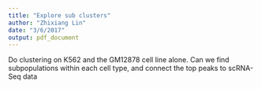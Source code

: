 ```yaml
---
title: "Explore sub clusters"
author: "Zhixiang Lin"
date: "3/6/2017"
output: pdf_document
---
```


Do clustering on K562 and the GM12878 cell line alone. Can we find subpopulations within each cell type, and connect the top peaks to scRNA-Seq data